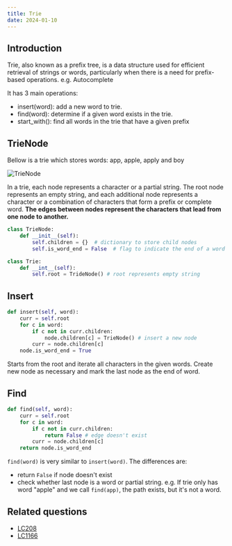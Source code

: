 ```yaml
---
title: Trie
date: 2024-01-10
---
```

## Introduction

Trie, also known as a prefix tree, is a data structure used for efficient retrieval of strings or words, particularly when there is a need for prefix-based operations. e.g. Autocomplete

It has 3 main operations:

- insert(word): add a new word to trie.
- find(word): determine if a given word exists in the trie.
- start_with(): find all words in the trie that have a given prefix

## TrieNode

Bellow is a trie which stores words: app, apple, apply and boy

![TrieNode](/trie.png)

In a trie, each node represents a character or a partial string. The root node represents an empty string, and each additional node represents a character or a combination of characters that form a prefix or complete word. **The edges between nodes represent the characters that lead from one node to another.**

```python
class TrieNode:
    def __init__(self):
        self.children = {}  # dictionary to store child nodes
        self.is_word_end = False  # flag to indicate the end of a word

class Trie:
    def __int__(self):
        self.root = TrideNode() # root represents empty string
```

## Insert

```python
def insert(self, word):
    curr = self.root
    for c in word:
        if c not in curr.children:
            node.children[c] = TrieNode() # insert a new node
        curr = node.children[c]
    node.is_word_end = True
```

Starts from the root and iterate all characters in the given words. Create new node as necessary and mark the last node as the end of word.

## Find

```python
def find(self, word):
    curr = self.root
    for c in word:
        if c not in curr.children:
            return False # edge doesn't exist
        curr = node.children[c]
    return node.is_word_end
```

`find(word)` is very similar to `insert(word)`. The differences are:

- return `False` if node doesn't exist
- check whether last node is a word or partial string. e.g. If trie only has word "apple" and we call `find(app)`, the path exists, but it's not a word.

## Related questions

- [LC208](https://leetcode.com/problems/implement-trie-prefix-tree/description/)
- [LC1166](https://leetcode.com/problems/design-file-system/)
